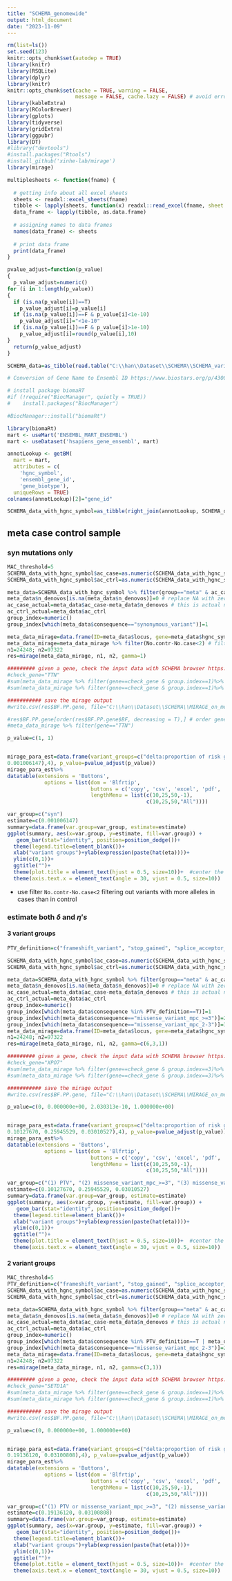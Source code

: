 ---
title: "SCHEMA_genomewide"
output: html_document
date: "2023-11-09"
---

```{r, echo=F, warning=F, message=F}
rm(list=ls())
set.seed(123)
knitr::opts_chunk$set(autodep = TRUE)
library(knitr)
library(RSQLite)
library(dplyr)
library(knitr)
knitr::opts_chunk$set(cache = TRUE, warning = FALSE, 
                      message = FALSE, cache.lazy = FALSE) # avoid error of long vectors https://stackoverflow.com/questions/39417003/long-vectors-not-supported-yet-error-in-rmd-but-not-in-r-script 
library(kableExtra)
library(RColorBrewer)
library(gplots)
library(tidyverse)
library(gridExtra)
library(ggpubr)
library(DT)
#library("devtools")
#install.packages("Rtools")
#install_github('xinhe-lab/mirage')
library(mirage)

multiplesheets <- function(fname) {
   
  # getting info about all excel sheets
  sheets <- readxl::excel_sheets(fname)
  tibble <- lapply(sheets, function(x) readxl::read_excel(fname, sheet = x))
  data_frame <- lapply(tibble, as.data.frame)
    
  # assigning names to data frames
  names(data_frame) <- sheets
    
  # print data frame
  print(data_frame)
}

pvalue_adjust=function(p_value)
{
  p_value_adjust=numeric()
for (i in 1:length(p_value))
{
  if (is.na(p_value[i])==T)
    p_value_adjust[i]=p_value[i]
  if (is.na(p_value[i])==F & p_value[i]<1e-10)
    p_value_adjust[i]="<1e-10"
  if (is.na(p_value[i])==F & p_value[i]>1e-10)
    p_value_adjust[i]=round(p_value[i],10)
}
  return(p_value_adjust)
}

```




```{r, echo=F, message=F, warning=F}
SCHEMA_data=as_tibble(read.table("C:\\han\\Dataset\\SCHEMA\\SCHEMA_variant_results_subset_20231025.tsv", header=T))
```




```{r, echo=F, message=F, warning=F}
# Conversion of Gene Name to Ensembl ID https://www.biostars.org/p/430015/

# install package biomaRT
#if (!require("BiocManager", quietly = TRUE))
#    install.packages("BiocManager")

#BiocManager::install("biomaRt")

library(biomaRt)
mart <- useMart('ENSEMBL_MART_ENSEMBL')
mart <- useDataset('hsapiens_gene_ensembl', mart)

annotLookup <- getBM(
  mart = mart,
  attributes = c(
    'hgnc_symbol',
    'ensembl_gene_id',
    'gene_biotype'),
  uniqueRows = TRUE)
colnames(annotLookup)[2]="gene_id"

SCHEMA_data_with_hgnc_symbol=as_tibble(right_join(annotLookup, SCHEMA_data, by="gene_id")) 
```



## meta case control sample


### syn mutations only 

```{r, echo=F, message=F, warning=F, eval=F}
MAC_threshold=5
SCHEMA_data_with_hgnc_symbol$ac_case=as.numeric(SCHEMA_data_with_hgnc_symbol$ac_case)  # convert into numeric values 
SCHEMA_data_with_hgnc_symbol$ac_ctrl=as.numeric(SCHEMA_data_with_hgnc_symbol$ac_ctrl)

meta_data=SCHEMA_data_with_hgnc_symbol %>% filter(group=="meta" & ac_case<=MAC_threshold & ac_ctrl<=MAC_threshold & hgnc_symbol!="") %>% filter(consequence=="synonymous_variant" ) %>% dplyr::select(hgnc_symbol, locus, ac_case, ac_ctrl, n_denovos, consequence)
meta_data$n_denovos[is.na(meta_data$n_denovos)]=0 # replace NA with zero  
ac_case_actual=meta_data$ac_case-meta_data$n_denovos # this is actual number of allele counts in cases # see here https://schema.broadinstitute.org/gene/ENSG00000099381
ac_ctrl_actual=meta_data$ac_ctrl
group_index=numeric()
group_index[which(meta_data$consequence=="synonymous_variant")]=1

meta_data_mirage=data.frame(ID=meta_data$locus, gene=meta_data$hgnc_symbol, No.case=ac_case_actual, No.contr=ac_ctrl_actual, group.index=group_index)
meta_data_mirage=meta_data_mirage %>% filter(No.contr-No.case<2) # filter out variants with too many allales in control than in case 
n1=24248; n2=97322 
res=mirage(meta_data_mirage, n1, n2, gamma=1)

######### given a gene, check the input data with SCHEMA browser https://schema.broadinstitute.org/gene/ENSG00000055130
#check_gene="TTN"
#sum(meta_data_mirage %>% filter(gene==check_gene & group.index==1)%>% dplyr::select(No.case)%>% pull())
#sum(meta_data_mirage %>% filter(gene==check_gene & group.index==1)%>% dplyr::select(No.contr)%>% pull())

########### save the mirage output 
#write.csv(res$BF.PP.gene, file="C:\\han\\Dataset\\SCHEMA\\MIRAGE_on_meta_sample_estimate_delta_3vargroups_20231027.csv")

#res$BF.PP.gene[order(res$BF.PP.gene$BF, decreasing = T),] # order genes by BF 
#meta_data_mirage %>% filter(gene=="TTN")
```


```{r, echo=F, message=F, warning=F}

p_value=c(1, 1)


mirage_para_est=data.frame(variant_groups=c("delta:proportion of risk genes", "syn" ), parameter_estimate=round(c(0.0003262156,  
0.001006147),4), p_value=pvalue_adjust(p_value))
mirage_para_est%>%
datatable(extensions = 'Buttons',
            options = list(dom = 'Blfrtip',
                           buttons = c('copy', 'csv', 'excel', 'pdf', 'print'),
                           lengthMenu = list(c(10,25,50,-1),
                                             c(10,25,50,"All"))))

var_group=c("syn")
estimate=c(0.001006147)
summary=data.frame(var.group=var_group, estimate=estimate)
ggplot(summary, aes(x=var.group, y=estimate, fill=var.group)) + 
   geom_bar(stat="identity", position=position_dodge())+
  theme(legend.title=element_blank())+
  xlab("variant groups")+ylab(expression(paste(hat(eta))))+
  ylim(c(0,1))+
  ggtitle("")+
  theme(plot.title = element_text(hjust = 0.5, size=10))+  #center the title 
  theme(axis.text.x = element_text(angle = 30, vjust = 0.5, size=10))
```

 * use filter `No.contr-No.case<2` filtering out variants with more alleles in cases than in control 



### estimate both $\delta$ and $\eta's$




#### 3 variant groups 

```{r, echo=F, message=F, warning=F, eval=F}
PTV_definition=c("frameshift_variant", "stop_gained", "splice_acceptor_variant","splice_donor_variant" )

SCHEMA_data_with_hgnc_symbol$ac_case=as.numeric(SCHEMA_data_with_hgnc_symbol$ac_case)  # convert into numeric values 
SCHEMA_data_with_hgnc_symbol$ac_ctrl=as.numeric(SCHEMA_data_with_hgnc_symbol$ac_ctrl)

meta_data=SCHEMA_data_with_hgnc_symbol %>% filter(group=="meta" & ac_case<=MAC_threshold & ac_ctrl<=MAC_threshold & hgnc_symbol!="") %>% filter(consequence %in% PTV_definition==T | consequence=="missense_variant_mpc_>=3" | consequence=="missense_variant_mpc_2-3") %>% dplyr::select(hgnc_symbol, locus, ac_case, ac_ctrl, n_denovos, consequence)
meta_data$n_denovos[is.na(meta_data$n_denovos)]=0 # replace NA with zero  
ac_case_actual=meta_data$ac_case-meta_data$n_denovos # this is actual number of allele counts in cases # see here https://schema.broadinstitute.org/gene/ENSG00000099381
ac_ctrl_actual=meta_data$ac_ctrl
group_index=numeric()
group_index[which(meta_data$consequence %in% PTV_definition==T)]=1
group_index[which(meta_data$consequence=="missense_variant_mpc_>=3")]=2
group_index[which(meta_data$consequence=="missense_variant_mpc_2-3")]=3
meta_data_mirage=data.frame(ID=meta_data$locus, gene=meta_data$hgnc_symbol, No.case=ac_case_actual, No.contr=ac_ctrl_actual, group.index=group_index)
n1=24248; n2=97322 
res=mirage(meta_data_mirage, n1, n2, gamma=c(6,3,1))

######### given a gene, check the input data with SCHEMA browser https://schema.broadinstitute.org/gene/ENSG00000055130
#check_gene="XPO7"
#sum(meta_data_mirage %>% filter(gene==check_gene & group.index==3)%>% dplyr::select(No.case)%>% pull())
#sum(meta_data_mirage %>% filter(gene==check_gene & group.index==3)%>% dplyr::select(No.contr)%>% pull())

########### save the mirage output 
#write.csv(res$BF.PP.gene, file="C:\\han\\Dataset\\SCHEMA\\MIRAGE_on_meta_sample_estimate_delta_3vargroups_20231027.csv")

```


```{r, echo=F, message=F, warning=F}


p_value=c(0, 0.000000e+00, 2.030313e-10, 1.000000e+00)


mirage_para_est=data.frame(variant_groups=c("delta:proportion of risk genes","PTV", "missense_variant_mpc_>=3", "missense_variant_mpc_2-3"), parameter_estimate=round(c(0.5606701,  
0.10127670, 0.25945529, 0.03010527),4), p_value=pvalue_adjust(p_value))
mirage_para_est%>%
datatable(extensions = 'Buttons',
            options = list(dom = 'Blfrtip',
                           buttons = c('copy', 'csv', 'excel', 'pdf', 'print'),
                           lengthMenu = list(c(10,25,50,-1),
                                             c(10,25,50,"All"))))

var_group=c("(1) PTV", "(2) missense_variant_mpc_>=3", "(3) missense_variant_mpc_2-3")
estimate=c(0.10127670, 0.25945529, 0.03010527)
summary=data.frame(var.group=var_group, estimate=estimate)
ggplot(summary, aes(x=var.group, y=estimate, fill=var.group)) + 
   geom_bar(stat="identity", position=position_dodge())+
  theme(legend.title=element_blank())+
  xlab("variant groups")+ylab(expression(paste(hat(eta))))+
  ylim(c(0,1))+
  ggtitle("")+
  theme(plot.title = element_text(hjust = 0.5, size=10))+  #center the title 
  theme(axis.text.x = element_text(angle = 30, vjust = 0.5, size=10))
```


#### 2 variant groups 



```{r, echo=F, message=F, warning=F, eval=F}
MAC_threshold=5
PTV_definition=c("frameshift_variant", "stop_gained", "splice_acceptor_variant","splice_donor_variant" )
SCHEMA_data_with_hgnc_symbol$ac_case=as.numeric(SCHEMA_data_with_hgnc_symbol$ac_case)  # convert into numeric values 
SCHEMA_data_with_hgnc_symbol$ac_ctrl=as.numeric(SCHEMA_data_with_hgnc_symbol$ac_ctrl)

meta_data=SCHEMA_data_with_hgnc_symbol %>% filter(group=="meta" & ac_case<=MAC_threshold & ac_ctrl<=MAC_threshold & hgnc_symbol!="") %>% filter(consequence %in% PTV_definition==T | consequence=="missense_variant_mpc_>=3" | consequence=="missense_variant_mpc_2-3") %>% dplyr::select(hgnc_symbol, locus, ac_case, ac_ctrl, n_denovos, consequence)
meta_data$n_denovos[is.na(meta_data$n_denovos)]=0 # replace NA with zero  
ac_case_actual=meta_data$ac_case-meta_data$n_denovos # this is actual number of allele counts in cases # see here https://schema.broadinstitute.org/gene/ENSG00000099381
ac_ctrl_actual=meta_data$ac_ctrl
group_index=numeric()
group_index[which(meta_data$consequence %in% PTV_definition==T | meta_data$consequence=="missense_variant_mpc_>=3")]=1
group_index[which(meta_data$consequence=="missense_variant_mpc_2-3")]=2
meta_data_mirage=data.frame(ID=meta_data$locus, gene=meta_data$hgnc_symbol, No.case=ac_case_actual, No.contr=ac_ctrl_actual, group.index=group_index)
n1=24248; n2=97322 
res=mirage(meta_data_mirage, n1, n2, gamma=c(3,1))

######### given a gene, check the input data with SCHEMA browser https://schema.broadinstitute.org/gene/ENSG00000055130
#check_gene="SETD1A"
#sum(meta_data_mirage %>% filter(gene==check_gene & group.index==1)%>% dplyr::select(No.case)%>% pull())
#sum(meta_data_mirage %>% filter(gene==check_gene & group.index==1)%>% dplyr::select(No.contr)%>% pull())

########### save the mirage output 
#write.csv(res$BF.PP.gene, file="C:\\han\\Dataset\\SCHEMA\\MIRAGE_on_meta_sample_estimate_delta_2vargroups_20231027.csv")

```

```{r, echo=F, message=F, warning=F}

p_value=c(0, 0.000000e+00, 1.000000e+00)


mirage_para_est=data.frame(variant_groups=c("delta:proportion of risk genes","PTV or missense_variant_mpc_>=3", "missense_variant_mpc_2-3"), parameter_estimate=round(c(0.5747217,  
0.19136120, 0.03100808),4), p_value=pvalue_adjust(p_value))
mirage_para_est%>%
datatable(extensions = 'Buttons',
            options = list(dom = 'Blfrtip',
                           buttons = c('copy', 'csv', 'excel', 'pdf', 'print'),
                           lengthMenu = list(c(10,25,50,-1),
                                             c(10,25,50,"All"))))

var_group=c("(1) PTV or missense_variant_mpc_>=3", "(2) missense_variant_mpc_2-3")
estimate=c(0.19136120, 0.03100808)
summary=data.frame(var.group=var_group, estimate=estimate)
ggplot(summary, aes(x=var.group, y=estimate, fill=var.group)) + 
   geom_bar(stat="identity", position=position_dodge())+
  theme(legend.title=element_blank())+
  xlab("variant groups")+ylab(expression(paste(hat(eta))))+
  ylim(c(0,1))+
  ggtitle("")+
  theme(plot.title = element_text(hjust = 0.5, size=10))+  #center the title 
  theme(axis.text.x = element_text(angle = 30, vjust = 0.5, size=10))
```

